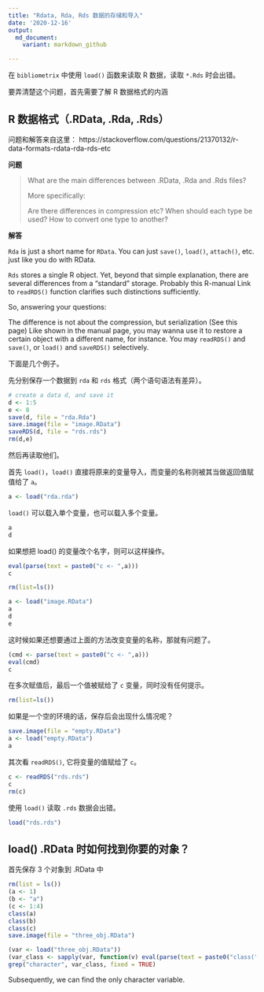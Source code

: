```yaml
---
title: "Rdata, Rda, Rds 数据的存储和导入"
date: '2020-12-16'
output: 
  md_document:
    variant: markdown_github

---
```


在 `bibliometrix` 中使用 `load()` 函数来读取 R 数据，读取 `*.Rds` 时会出错。

要弄清楚这个问题，首先需要了解 R 数据格式的内涵

## R 数据格式（.RData, .Rda, .Rds）

问题和解答来自这里：
https://stackoverflow.com/questions/21370132/r-data-formats-rdata-rda-rds-etc

**问题**

> What are the main differences between .RData, .Rda and .Rds files?
>
> More specifically:
> 
> Are there differences in compression etc?
> When should each type be used?
> How to convert one type to another?


**解答**

`Rda` is just a short name for `RData`. You can just `save()`, `load()`, `attach()`, etc. just like you do with RData.

`Rds` stores a single R object. Yet, beyond that simple explanation, there are several differences from a "standard" storage. Probably this R-manual Link to `readRDS()` function clarifies such distinctions sufficiently.

So, answering your questions:

The difference is not about the compression, but serialization (See this page)
Like shown in the manual page, you may wanna use it to restore a certain object with a different name, for instance.
You may `readRDS()` and `save()`, or `load()` and `saveRDS()` selectively.

下面是几个例子。

先分别保存一个数据到 `rda` 和 `rds` 格式（两个语句语法有差异）。

```r
# create a data d, and save it
d <- 1:5
e <- 8
save(d, file = "rda.Rda")
save.image(file = "image.RData")
saveRDS(d, file = "rds.rds")
rm(d,e)
```

然后再读取他们。

首先 `load()`，`load()` 直接将原来的变量导入，而变量的名称则被其当做返回值赋值给了 `a`。

```r
a <- load("rda.rda")
```

`load()` 可以载入单个变量，也可以载入多个变量。


```r
a
d
```


如果想把 load() 的变量改个名字，则可以这样操作。

```r
eval(parse(text = paste0("c <- ",a)))
c
```

```r
rm(list=ls())
```

```r
a <- load("image.RData")
a
d
e
```

这时候如果还想要通过上面的方法改变变量的名称，那就有问题了。

```r
(cmd <- parse(text = paste0("c <- ",a)))
eval(cmd)
c
```

在多次赋值后，最后一个值被赋给了 `c` 变量，同时没有任何提示。


```r
rm(list=ls())
```
如果是一个空的环境的话，保存后会出现什么情况呢？

```r
save.image(file = "empty.RData")
a <- load("empty.RData")
a
```


其次看 `readRDS()`, 它将变量的值赋给了 `c`。

```r
c <- readRDS("rds.rds")
c
rm(c)
```
使用 `load()` 读取 `.rds` 数据会出错。

```r
load("rds.rds")
```

## load() .RData 时如何找到你要的对象？

首先保存 3 个对象到 .RData 中

```r
rm(list = ls())
(a <- 1)
(b <- "a")
(c <- 1:4)
class(a)
class(b)
class(c)
save.image(file = "three_obj.RData")
```

```r
(var <- load("three_obj.RData"))
(var_class <- sapply(var, function(v) eval(parse(text = paste0("class(", v,")")))))
grep("character", var_class, fixed = TRUE)
```
Subsequently, we can find the only character variable.
